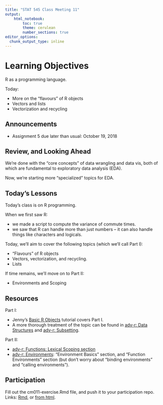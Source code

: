 ```yaml
---
title: "STAT 545 Class Meeting 11"
output:
    html_notebook:
        toc: true
        theme: cerulean
        number_sections: true
editor_options: 
  chunk_output_type: inline
---
```


# Learning Objectives

R as a programming language. 

Today:

- More on the "flavours" of R objects
- Vectors and lists
- Vectorization and recycling

## Announcements

- Assignment 5 due later than usual: October 19, 2018

## Review, and Looking Ahead

We're done with the "core concepts" of data wrangling and data vis, both of which are fundamental to exploratory data analysis (EDA). 

Now, we're starting more "specialized" topics for EDA.

## Today's Lessons

Today's class is on R programming. 

When we first saw R:

- we made a script to compute the variance of commute times.
- we saw that R can handle more than just numbers -- it can also handle things like characters and logicals.

Today, we'll aim to cover the following topics (which we'll call Part I):

- "Flavours" of R objects
- Vectors, vectorization, and recycling.
- Lists

If time remains, we'll move on to Part II:

- Environments and Scoping

## Resources

Part I:

- Jenny's [Basic R Objects](http://stat545.com/block004_basic-r-objects.html) tutorial covers Part I. 
- A more thorough treatment of the topic can be found in [adv-r: Data Structures](http://adv-r.had.co.nz/Data-structures.html) and [adv-r: Subsetting](http://adv-r.had.co.nz/Subsetting.html).

Part II:

- [adv-r: Functions: Lexical Scoping section](http://adv-r.had.co.nz/Functions.html#lexical-scoping) 
- [adv-r: Environments](http://adv-r.had.co.nz/Environments.html): "Environment Basics" section, and "Function Environments" section (but don't worry about "binding environments" and "calling environments").


## Participation

Fill out the cm011-exercise.Rmd file, and push it to your participation repo. Links: [Rmd](https://github.com/STAT545-UBC/Classroom/blob/master/notes/cm011-exercise.Rmd), or [from html](http://stat545.com/Classroom/notes/cm011-exercise.html).